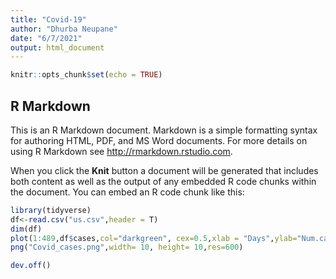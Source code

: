 ```yaml
---
title: "Covid-19"
author: "Dhurba Neupane"
date: "6/7/2021"
output: html_document
---
```


```r
knitr::opts_chunk$set(echo = TRUE)
```

## R Markdown

This is an R Markdown document. Markdown is a simple formatting syntax for authoring HTML, PDF, and MS Word documents. For more details on using R Markdown see <http://rmarkdown.rstudio.com>.

When you click the **Knit** button a document will be generated that includes both content as well as the output of any embedded R code chunks within the document. You can embed an R code chunk like this:

```r
library(tidyverse)
df<-read.csv("us.csv",header = T)
dim(df)
plot(1:489,df$cases,col="darkgreen", cex=0.5,xlab = "Days",ylab="Num.cases", main = "Covid-19 Cases in the United States")
png("Covid_cases.png",width= 10, height= 10,res=600)

dev.off()

```


